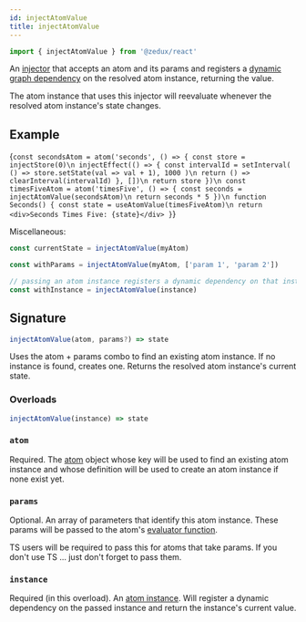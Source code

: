 ```yaml
---
id: injectAtomValue
title: injectAtomValue
---
```



```ts
import { injectAtomValue } from '@zedux/react'
```

An [injector](../glossary#injector) that accepts an atom and its params and registers a [dynamic graph dependency](../glossary#dynamic-graph-dependency) on the resolved atom instance, returning the value.

The atom instance that uses this injector will reevaluate whenever the resolved atom instance's state changes.

## Example

<LiveEditor ecosystemId="injectAtomValue/example" resultVar="Seconds">{`
const secondsAtom = atom('seconds', () => {
  const store = injectStore(0)\n
  injectEffect(() => {
    const intervalId = setInterval(
      () => store.setState(val => val + 1),
      1000
    )\n
    return () => clearInterval(intervalId)
  }, [])\n
  return store
})\n
const timesFiveAtom = atom('timesFive', () => {
  const seconds = injectAtomValue(secondsAtom)\n
  return seconds * 5
})\n
function Seconds() {
  const state = useAtomValue(timesFiveAtom)\n
  return <div>Seconds Times Five: {state}</div>
}
`}</LiveEditor>

Miscellaneous:

```ts
const currentState = injectAtomValue(myAtom)

const withParams = injectAtomValue(myAtom, ['param 1', 'param 2'])

// passing an atom instance registers a dynamic dependency on that instance
const withInstance = injectAtomValue(instance)
```

## Signature

```ts
injectAtomValue(atom, params?) => state
```

Uses the atom + params combo to find an existing atom instance. If no instance is found, creates one. Returns the resolved atom instance's current state.

### Overloads

```ts
injectAtomValue(instance) => state
```

### `atom`

Required. The [atom](../classes/Atom) object whose key will be used to find an existing atom instance and whose definition will be used to create an atom instance if none exist yet.

### `params`

Optional. An array of parameters that identify this atom instance. These params will be passed to the atom's [evaluator function](../glossary#evaluator).

TS users will be required to pass this for atoms that take params. If you don't use TS ... just don't forget to pass them.

### `instance`

Required (in this overload). An [atom instance](../classes/AtomInstance). Will register a dynamic dependency on the passed instance and return the instance's current value.
